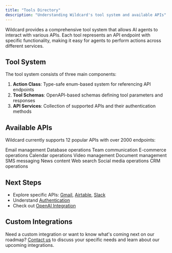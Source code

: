 ```yaml
---
title: "Tools Directory"
description: "Understanding Wildcard's tool system and available APIs"
---
```


Wildcard provides a comprehensive tool system that allows AI agents to interact with various APIs. Each tool represents an API endpoint with specific functionality, making it easy for agents to perform actions across different services.

## Tool System

The tool system consists of three main components:

1. **Action Class**: Type-safe enum-based system for referencing API endpoints
2. **Tool Schemas**: OpenAPI-based schemas defining tool parameters and responses
3. **API Services**: Collection of supported APIs and their authentication methods

## Available APIs

Wildcard currently supports 12 popular APIs with over 2000 endpoints:

<CardGroup cols={3}>
  <Card title="Gmail" icon="envelope" href="/tools/apis/gmail">
    Email management
  </Card>
  <Card title="Airtable" icon="table" href="/tools/apis/airtable">
    Database operations
  </Card>
  <Card title="Slack" icon="slack" href="/tools/apis/slack">
    Team communication
  </Card>
  <Card title="Shopify" icon="shopify" href="/tools/apis/shopify">
    E-commerce operations
  </Card>
  <Card title="Google Calendar" icon="calendar" href="/tools/apis/google-calendar">
    Calendar operations
  </Card>
  <Card title="YouTube" icon="youtube" href="/tools/apis/youtube">
    Video management
  </Card>
  <Card title="Notion" icon="n" href="/tools/apis/notion">
    Document management
  </Card>
  <Card title="Twilio" icon="comment" href="/tools/apis/twilio">
    SMS messaging
  </Card>
  <Card title="New York Times" icon="newspaper" href="/tools/apis/nyt">
    News content
  </Card>
  <Card title="Brave Search" icon="brave" href="/tools/apis/brave-search">
    Web search
  </Card>
  <Card title="X" icon="x-twitter" href="/tools/apis/x">
    Social media operations
  </Card>
  <Card title="Salesforce" icon="salesforce" href="/tools/apis/salesforce">
    CRM operations
  </Card>
</CardGroup>

## Next Steps

- Explore specific APIs: [Gmail](/tools/apis/gmail), [Airtable](/tools/apis/airtable), [Slack](/tools/apis/slack)
- Understand [Authentication](/authentication/overview)
- Check out [OpenAI Integration](/openai/overview) 

## Custom Integrations

Need a custom integration or want to know what's coming next on our roadmap? [Contact us](mailto:support@wildcard.com) to discuss your specific needs and learn about our upcoming integrations. 